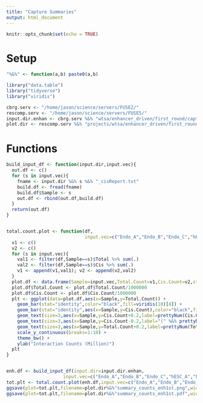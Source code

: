 ```yaml
---
title: "Capture Summaries"
output: html_document
---
```


```r
knitr::opts_chunk$set(echo = TRUE)
```

# Setup 

```r

"%&%" <- function(a,b) paste0(a,b)

library("data.table")
library("tidyverse")
library("viridis")

cbrg.serv <- "/home/jason/science/servers/FUSE2/"
rescomp.serv <- "/home/jason/science/servers/FUSE5/"
input.dir.enhan <- cbrg.serv %&% "wtsa/enhancer_driven/first_round/capture_compare_cis_analysis/1_reports/"
plot.dir <- rescomp.serv %&% "projects/wtsa/enhancer_driven/first_round/statistical_anlayses/plots/"

```

# Functions 

```r

build_input_df <- function(input.dir,input.vec){
  out.df <- c()
  for (s in input.vec){
    fname <- input.dir %&% s %&% "_cisReport.txt"
    build.df <- fread(fname)
    build.df$Sample <- s
    out.df <- rbind(out.df,build.df)
  }
  return(out.df)
}


total.count.plot <- function(df,
                             input.vec=c("Endo_A","Endo_B","Endo_C","hESC_A","hESC_B","hESC_C")){
  v1 <- c()
  v2 <- c()
  for (s in input.vec){
    val1 <- filter(df,Sample==s)$Total %>% sum(.)
    val2 <- filter(df,Sample==s)$Cis %>% sum(.)
    v1 <- append(v1,val1); v2 <- append(v2,val2)
  }
  plot.df <- data.frame(Sample=input.vec,Total.Count=v1,Cis.Count=v2,stringsAsFactors = F)
  plot.df$Total.Count <- plot.df$Total.Count/1000000
  plot.df$Cis.Count <- plot.df$Cis.Count/1000000
  plt <- ggplot(data=plot.df,aes(x=Sample,y=Total.Count)) + 
    geom_bar(stat="identity",color="black",fill=viridis(10)[8]) + 
    geom_bar(stat="identity",aes(x=Sample,y=Cis.Count),color="black",fill=viridis(10)[3]) + 
    geom_text(size=3,aes(x=Sample,y=Cis.Count+0.2,label=prettyNum(Cis.Count,digits=3))) + 
    geom_text(size=3,aes(x=Sample,y=Cis.Count-0.2,label="(" %&% prettyNum(Cis.Count/Total.Count,digits=2) %&% ")")) + 
    geom_text(size=3,aes(x=Sample,y=Total.Count+0.2,label=prettyNum(Total.Count,digits=3))) + 
    scale_y_continuous(breaks=1:10) + 
    theme_bw() + 
    ylab("Interaction Counts (Million)")
  plt
}



```


```r
 
enh.df <- build_input_df(input.dir=input.dir.enhan,
                     input.vec=c("Endo_A","Endo_B","Endo_C","hESC_A","hESC_B","hESC_C"))
tot.plt <- total.count.plot(enh.df,input.vec=c("Endo_A","Endo_B","Endo_C","hESC_A","hESC_B","hESC_C"))
ggsave(plot=tot.plt,filename=plot.dir%&%"summary_counts_enh1st.png",width=5,height=5)
ggsave(plot=tot.plt,filename=plot.dir%&%"summary_counts_enh1st.pdf",width=5,height=5)

```


